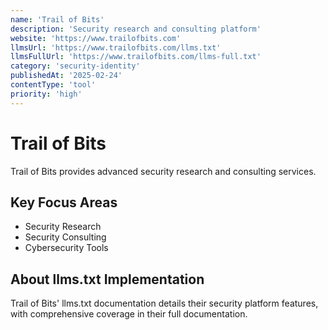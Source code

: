 ```yaml
---
name: 'Trail of Bits'
description: 'Security research and consulting platform'
website: 'https://www.trailofbits.com'
llmsUrl: 'https://www.trailofbits.com/llms.txt'
llmsFullUrl: 'https://www.trailofbits.com/llms-full.txt'
category: 'security-identity'
publishedAt: '2025-02-24'
contentType: 'tool'
priority: 'high'
---
```


# Trail of Bits

Trail of Bits provides advanced security research and consulting services.

## Key Focus Areas

- Security Research
- Security Consulting
- Cybersecurity Tools

## About llms.txt Implementation

Trail of Bits' llms.txt documentation details their security platform features, with comprehensive coverage in their full documentation.
